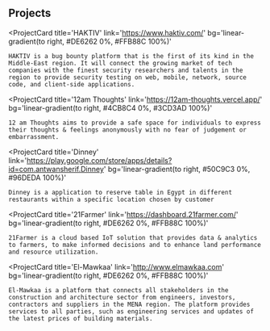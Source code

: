 ## Projects

<ProjectCard
    title='HAKTIV'
    link='https://www.haktiv.com/'
    bg='linear-gradient(to right, #DE6262 0%, #FFB88C 100%)'
>
    HAKTIV is a bug bounty platform that is the first of its kind in the Middle-East region. It will connect the growing market of tech companies with the finest security researchers and talents in the region to provide security testing on web, mobile, network, source code, and client-side applications.
</ProjectCard>

<ProjectCard
    title='12am Thoughts'
    link='https://12am-thoughts.vercel.app/'
    bg='linear-gradient(to right, #4CB8C4 0%, #3CD3AD 100%)'
>
    12 am Thoughts aims to provide a safe space for individuals to express their thoughts & feelings anonymously with no fear of judgement or embarrassment.
</ProjectCard>


<ProjectCard
    title='Dinney'
    link='https://play.google.com/store/apps/details?id=com.antwansherif.Dinney'
    bg='linear-gradient(to right, #50C9C3 0%, #96DEDA 100%)'
>
    Dinney is a application to reserve table in Egypt in different restaurants within a specific location chosen by customer
</ProjectCard>

<ProjectCard
    title='21Farmer'
    link='https://dashboard.21farmer.com/'
    bg='linear-gradient(to right, #DE6262 0%, #FFB88C 100%)'
>
    21Farmer is a cloud based IoT solution that provides data & analytics to farmers, to make informed decisions and to enhance land performance and resource utilization.
</ProjectCard>

<ProjectCard
    title='El-Mawkaa'
    link='http://www.elmawkaa.com'
    bg='linear-gradient(to right, #DE6262 0%, #FFB88C 100%)'
>
    El-Mawkaa is a platform that connects all stakeholders in the construction and architecture sector from engineers, investors, contractors and suppliers in the MENA region. The platform provides services to all parties, such as engineering services and updates of the latest prices of building materials.
</ProjectCard>
